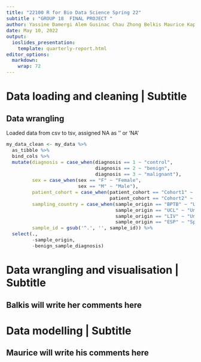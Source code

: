 ```yaml
---
title: "22100 R for Bio Data Science Spring 22"
subtitle : "GROUP 18  FINAL PROJECT "
author: Yassine Damergi Alem Gusinac Chau Zhong Belkis Maurice Kappelmeyer Karolina Zofia Tudelska
date: May 10, 2022
output:
  ioslides_presentation:
    template: quarterly-report.html
editor_options: 
  markdown: 
    wrap: 72
---
```


# Data loading and cleaning \| Subtitle

## Data wrangling
Loaded data from csv to tsv, assigned NA as '' or 'NA'
<style> 
pre {font-size: 15px;}
</style>

```r
my_data_clean <- my_data %>% 
  as_tibble %>% 
  bind_cols %>% 
  mutate(diagnosis = case_when(diagnosis == 1 ~ "control",
                               diagnosis == 2 ~ "benign",
                               diagnosis == 3 ~ "malignant"),
         sex = case_when(sex == "F" ~ "Female",
                         sex == "M" ~ "Male"),
         patient_cohort = case_when(patient_cohort == "Cohort1" ~ "Cohort_1",
                                    patient_cohort == "Cohort2" ~ "Cohort_2"),
         sampling_country = case_when(sample_origin == "BPTB" ~ "United Kingdom",
                                      sample_origin == "UCL" ~ "United Kingdom",
                                      sample_origin == "LIV" ~ "United Kingdom",
                                      sample_origin == "ESP" ~ "Spain"),
         sample_id = gsub('^.', '', sample_id)) %>% 
  select(.,
         -sample_origin,
         -benign_sample_diagnosis)
```

# Data wrangling and visualisation \| Subtitle

## Balkis will write her comments here

# Data modelling \| Subtitle

## Maurice will write his comments here
